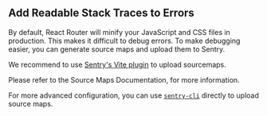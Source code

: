 ## Add Readable Stack Traces to Errors

By default, React Router will minify your JavaScript and CSS files in production. This makes it difficult to debug errors. To make debugging easier, you can generate source maps and upload them to Sentry.

We recommend to use [Sentry's Vite plugin](/platforms/javascript/sourcemaps/uploading/vite/) to upload sourcemaps.

Please refer to the <PlatformLink to="/sourcemaps">Source Maps Documentation</PlatformLink>, for more information.

For more advanced configuration, you can use [`sentry-cli`](https://github.com/getsentry/sentry-cli) directly to upload source maps.
